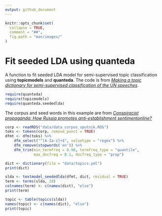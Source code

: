 ```yaml
---
output: github_document
---
```


```r
knitr::opts_chunk$set(
  collapse = TRUE,
  comment = "##",
  fig.path = "man/images/"
)
```

# Fit seeded LDA using quanteda

A function to fit seeded LDA model for semi-supervised topic classification using **topicmodels** and **quanteda**. The code is from [*Making a topic dictionary for semi-supervised classification of the UN speeches*](https://koheiw.net/wp-content/uploads/2019/06/Speech-classification-06-QTA-Dub.pdf).

```r
require(quanteda)
require(topicmodels)
require(quanteda.seededlda)
```

The corpus and seed words in this example are from [*Conspiracist propaganda: How Russia promotes anti-establishment sentimentonline?*](https://koheiw.net/wp-content/uploads/2019/06/Sputnik-05-ECPR.pdf)

```r
corp <- readRDS("data/data_corpus_sputnik.RDS")
toks <- tokens(corp, remove_punct = TRUE)
dfmt <- dfm(toks) %>% 
    dfm_select("^[A-Za-z]+$", valuetype = "regex") %>% 
    dfm_remove(stopwords('en')) %>% 
    dfm_trim(min_termfreq = 0.90, termfreq_type = "quantile", 
             max_docfreq = 0.1, docfreq_type = "prop")
```

```r
dict <- dictionary(file = "data/topics.yml")
print(dict)
```

```r
slda <- textmodel_seededlda(dfmt, dict, residual = TRUE)
term <- terms(slda, 20)
colnames(term) <- c(names(dict), "else")
print(term)
```

```r
topic <- table(topics(slda))
names(topic) <- c(names(dict), "else")
print(topic)
```

